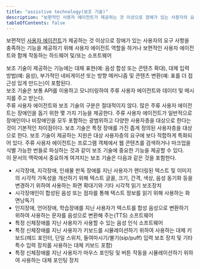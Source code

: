 ```yaml
---
title: "assistive technology(보조 기술)"
description: "보편적인 사용자 에이전트가 제공하는 것 이상으로 장애가 있는 사용자의 요구 사항을 충족하는 기능을 제공하기 위해 사용자 에이전트 역할을 하거나 보편적인 사용자 에이전트와 함께 작동하는 하드웨어 및/또는 소프트웨어"
tableOfContents: false
---
```



보편적인 [사용자 에이전트](../user-agents "사용자를 위해 웹 콘텐츠를 검색하고 표시하는 소프트웨어")가 제공하는 것 이상으로 장애가 있는 사용자의 요구 사항을 충족하는 기능을 제공하기 위해 사용자 에이전트 역할을 하거나 보편적인 사용자 에이전트와 함께 작동하는 하드웨어 및/또는 소프트웨어

<Aside title="참고 1">
보조 기술이 제공하는 기능에는 대체 표현(예: 음성 합성 또는 콘텐츠 확대), 대체 입력 방법(예: 음성), 부가적인 네비게이션 또는 방향 메커니즘 및 콘텐츠 변환(예: 표를 더 접근성 있게 만드는)이 포함된다.
</Aside>

<Aside title="참고 2">
보조 기술은 보통 API를 이용하고 모니터링하여 주류 사용자 에이전트와 데이터 및 메시지를 주고 받는다.
</Aside>
<Aside title="참고 3">
주류 사용자 에이전트와 보조 기술의 구분은 절대적이지 않다. 많은 주류 사용자 에이전트는 장애인을 돕기 위한 몇 가지 기능을 제공한다. 주류 사용자 에이전트가 일반적으로 장애인이나 비장애인을 모두 포함하는 광범위하고 다양한 사용자층을 대상으로 한다는 것이 기본적인 차이점이다. 보조 기술은 특정 장애를 가진 좁게 정의된 사용자층을 대상으로 한다. 보조 기술이 제공하는 지원은 대상 사용자층의 요구에 보다 적합하게 특화되어 있다. 주류 사용자 에이전트는 프로그램 객체에서 웹 콘텐츠를 검색하거나 마크업을 식별 가능한 번들로 파싱하는 것과 같이 보조 기술에 중요한 기능을 제공할 수 있다.
</Aside>
<Card title="예제" icon="open-book">
이 문서의 맥락에서 중요하게 여겨지는 보조 기술은 다음과 같은 것을 포함한다.

*   시각장애, 지각장애, 인쇄물 판독 장애를 지닌 사용자가 렌더링된 텍스트 및 이미지의 시각적 가독성을 개선하기 위해 텍스트 글꼴, 크기, 간격, 색상, 음성 동기화 등을 변경하기 위하여 사용하는 화면 확대기와 기타 시각적 읽기 보조장치
*   시각장애인이 합성된 음성 또는 점자를 통해 텍스트 정보를 읽기 위해 사용하는 화면낭독기
*   인지장애, 언어장애, 학습장애를 지닌 사용자가 텍스트를 합성 음성으로 변환하기 위하여 사용하는 문자를 음성으로 변환해 주는(TTS) 소프트웨어
*   특정 신체장애를 지닌 사용자가 사용할 수 있는 음성 인식 소프트웨어
*   특정 신체장애를 지닌 사용자가 키보드를 시뮬레이션하기 위하여 사용하는 대체 키보드(헤드 포인터, 단일 스위치, 들여마시기/불기(sip/puff) 입력 보조 장치 및 기타 특수 입력 장치를 사용하는 대체 키보드 포함)
*   특정 신체장애를 지닌 사용자가 마우스 포인팅 및 버튼 작동을 시뮬레이션하기 위하여 사용하는 대체 포인팅 장치
</Card>
